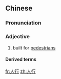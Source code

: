 ==Chinese==
{{zh-forms}}

===Pronunciation===
{{zh-pron
|m=rénxíng
|c=jan4 hang4
|cat=a
}}

===Adjective===
{{zh-adj}}

# {{lb|zh|attributive}} built for [[pedestrian]]s

====Derived terms====
{{zh-der|人行道|人行天橋|人行地下道}}

[[fr:人行]]
[[zh:人行]]